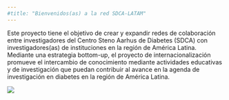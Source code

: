 ```yaml
---
#title: "Bienvenidos(as) a la red SDCA-LATAM"
---
```


::: {layout-ncol="2"}
Este proyecto tiene el objetivo de crear y expandir redes de
colaboración entre investigadores del Centro Steno Aarhus de Diabetes
(SDCA) con investigadores(as) de instituciones en la región de América
Latina. Mediante una estrategia bottom-up, el proyecto de
internacionalización promueve el intercambio de conocimiento mediante
actividades educativas y de investigación que puedan contribuir al
avance en la agenda de investigación en diabetes en la región de América
Latina.

![](images/internationalization_map.svg)
:::
